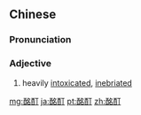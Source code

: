 ==Chinese==
{{zh-forms}}

===Pronunciation===
{{zh-pron
|m=mǐngdǐng
|cat=a
}}

===Adjective===
{{zh-adj}}

# heavily [[intoxicated]], [[inebriated]]

[[mg:酩酊]]
[[ja:酩酊]]
[[pt:酩酊]]
[[zh:酩酊]]